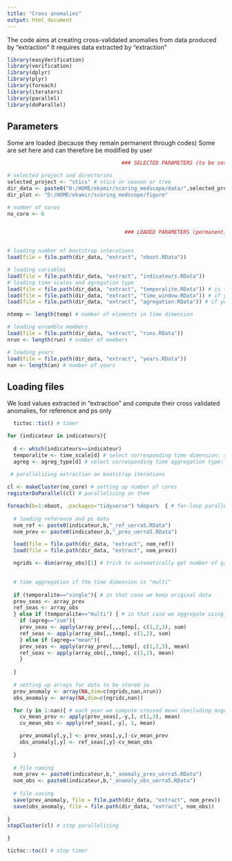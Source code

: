 ```yaml
---
title: "Cross anomalies"
output: html_document
---
```

The code aims at creating cross-validated anomalies from data produced by "extraction"
It requires data extracted by "extraction"

```r

library(easyVerification)
library(verification)
library(dplyr)
library(plyr)
library(foreach)
library(iterators)
library(parallel)
library(doParallel)

```

## Parameters 

Some are loaded (because they remain permanent through codes)
Some are set here and can therefore be modified by user

```r

                                     ### SELECTED PARAMETERS (to be set by user) ###

# selected project and directories
selected_project <- "stics" # stics or season or tree
dir_data <- paste0("D:/HOME/ekamir/scoring_medscope/data/",selected_project) 
dir_plot <- "D:/HOME/ekamir/scoring_medscope/figure" 

# number of cores
no_core <- 6


                                      ### LOADED PARAMETERS (permanent) ###


# loading number of bootstrap interations
load(file = file.path(dir_data, "extract", "nboot.RData"))

# loading variables
load(file = file.path(dir_data, "extract", "indicateurs.RData"))
# loading time scales and agregation type
load(file = file.path(dir_data, "extract", "temporalite.RData")) # is there a time dimension
load(file = file.path(dir_data, "extract", "time_window.RData")) # if yes which window is selected
load(file = file.path(dir_data, "extract", "agregation.RData")) # if yes what type of aggregation should be applied

ntemp <- length(temp) # number of elements in time dimension

# loading ensemble members
load(file = file.path(dir_data, "extract", "runs.RData"))
nrun <- length(run) # number of members

# loading years
load(file = file.path(dir_data, "extract", "years.RData"))
nan <- length(an) # number of years

```

## Loading files

We load values extracted in "extraction" and compute their cross validated anomalies, for reference and ps only

```r

  tictoc::tic() # timer

for (indicateur in indicateurs){
  
  d <- which(indicateurs==indicateur)
  temporalite <- time_scale[d] # select corresponding time dimension: single or multi
  agreg <- agreg_type[d] # select corresponding time aggregation type: sum or mean

 # parallelizing extraction on bootstrap iterations
    
cl <- makeCluster(no_core) # setting up number of cores
registerDoParallel(cl) # parallelizing on them

foreach(b=1:nboot, .packages="tidyverse") %dopar%  { # for-loop parallelized
  
  # loading reference and ps data
  nom_ref <- paste0(indicateur,b,"_ref_uerra5.RData")
  nom_prev <- paste0(indicateur,b,"_prev_uerra5.RData")

  load(file = file.path(dir_data, "extract", nom_ref))
  load(file = file.path(dir_data, "extract", nom_prev))

  ngrids <- dim(array_obs)[1] # trick to automatically get number of grids

  
  # time aggregation if the time dimension is "multi" 
  
  if (temporalite=="single"){ # in that case we keep original data
  prev_seas <- array_prev 
  ref_seas <- array_obs
  } else if (temporalite=="multi") { # in that case we aggregate using pre defined function specific to each variable
    if (agreg=="sum"){
    prev_seas <- apply(array_prev[,,,temp], c(1,2,3), sum) 
    ref_seas <- apply(array_obs[,,temp], c(1,2), sum)
    } else if (agreg=="mean"){
    prev_seas <- apply(array_prev[,,,temp], c(1,2,3), mean) 
    ref_seas <- apply(array_obs[,,temp], c(1,2), mean)
    }
    
  }
  
  # setting up arrays for data to be stored in
  prev_anomaly <- array(NA,dim=c(ngrids,nan,nrun))
  obs_anomaly <- array(NA,dim=c(ngrids,nan))

  for (y in 1:nan){ # each year we compute crossed mean (excluding ongoing year) and compute the difference with ongoing year value
    cv_mean_prev <- apply(prev_seas[,-y,], c(1,3), mean)
    cv_mean_obs <- apply(ref_seas[,-y], 1, mean)

    prev_anomaly[,y,] <- prev_seas[,y,]-cv_mean_prev
    obs_anomaly[,y] <- ref_seas[,y]-cv_mean_obs
    
  }
  
  # file naming 
  nom_prev <- paste0(indicateur,b,"_anomaly_prev_uerra5.RData")
  nom_obs <- paste0(indicateur,b,"_anomaly_obs_uerra5.RData")
  
  # file saving 
  save(prev_anomaly, file = file.path(dir_data, "extract", nom_prev))
  save(obs_anomaly, file = file.path(dir_data, "extract", nom_obs))
  
}
stopCluster(cl) # stop parallelizing

}

tictoc::toc() # stop timer

```
